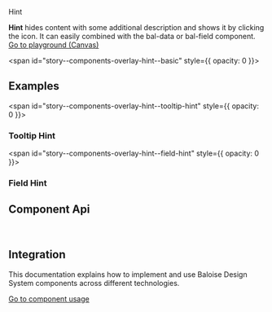
<bal-doc-banner id="story--components-overlay-hint--basic">Hint</bal-doc-banner>

<bal-doc-lead>
  <b>Hint</b> hides content with some additional description and shows it by clicking the icon. It can easily combined
  with the bal-data or bal-field component.
</bal-doc-lead>

<Canvas withSource="open" className="has-visible-overflow">
  <Story id="components-overlay-hint--basic" />
</Canvas>

<bal-doc-app>
  <bal-button-group class="mb-large" position="center">
    <a class="button is-primary" href="?path=/story/components-overlay-hint--basic">
      Go to playground (Canvas)
    </a>
    <bal-doc-stackblitz framework="angular" template={Basic.parameters.docs.source.code} modules="hint"></bal-doc-stackblitz>
    <bal-doc-stackblitz framework="html" template={Basic.parameters.docs.source.code} modules="hint"></bal-doc-stackblitz>
  </bal-button-group>
</bal-doc-app>

<span id="story--components-overlay-hint--basic" style={{ opacity: 0 }}></span>

## Examples

<span id="story--components-overlay-hint--tooltip-hint" style={{ opacity: 0 }}></span>

### Tooltip Hint

<Canvas className="has-visible-overflow">
  <Story id="components-overlay-hint--tooltip-hint" />
</Canvas>

<span id="story--components-overlay-hint--field-hint" style={{ opacity: 0 }}></span>

### Field Hint

<Canvas className="has-visible-overflow">
  <Story id="components-overlay-hint--field-hint" />
</Canvas>

## Component Api

<Description markdown={readme} />
<Description markdown={hintText} />
<Description markdown={hintTitle} />

<br />

## Integration

This documentation explains how to implement and use Baloise Design System components across different technologies.

<a class="button is-primary" href="?path=/docs/development-components--page">
  Go to component usage
</a>


<Description markdown={testing} />

<bal-doc-github link="/components/bal-hint/stories/bal-hint.docs.mdx"></bal-doc-github>
